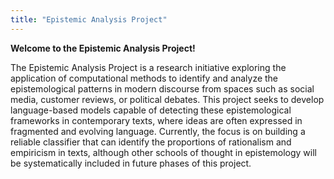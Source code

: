 ```yaml
---
title: "Epistemic Analysis Project"
---
```


<b> Welcome to the Epistemic Analysis Project! </b>

The Epistemic Analysis Project is a research initiative exploring the application of computational methods to identify and analyze the epistemological patterns in modern discourse from spaces such as social media, customer reviews, or political debates. This project seeks to develop language-based models capable of detecting these epistemological frameworks in contemporary texts, where ideas are often expressed in fragmented and evolving language. Currently, the focus is on building a reliable classifier that can identify the proportions of rationalism and empiricism in texts, although other schools of thought in epistemology will be systematically included in future phases of this project.
